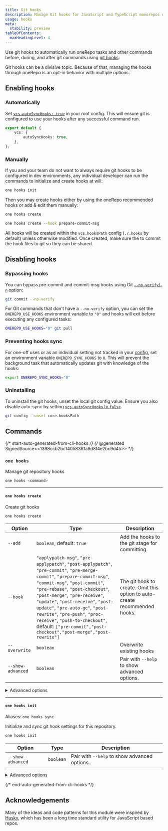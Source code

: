 ```yaml
---
title: Git hooks
description: Manage Git hooks for JavaScript and TypeScript monorepos using oneRepo.
usage: hooks
meta:
  stability: preview
tableOfContents:
  maxHeadingLevel: 4
---
```


Use git hooks to automatically run oneRepo tasks and other commands before, during, and after git commands using [git hooks](https://git-scm.com/docs/githooks).

Git hooks can be a divisive topic. Because of that, managing the hooks through oneRepo is an opt-in behavior with multiple options.

## Enabling hooks

### Automatically

Set [`vcs.autoSyncHooks: true`](/docs/config/#vcsautosynchooks) in your root config. This will ensure git is configured to use your hooks after any successful command run.

```ts title="onerepo.config.js"
export default {
	vcs: {
		autoSyncHooks: true,
	},
};
```

### Manually

If you and your team do not want to always require git hooks to be configured in dev environments, any individual developer can run the commands to initialize and create hooks at will:

```sh title="Set up initial hooks configuration"
one hooks init
```

Then you may create hooks either by using the oneRepo recommended hooks or add & edit them manually:

```sh title="Create recommended hooks"
one hooks create
```

```sh title="Create a custom hook"
one hooks create --hook prepare-commit-msg
```

All hooks will be created within the `vcs.hooksPath` config (`./.hooks` by default) unless otherwise modified. Once created, make sure the to commit the hook files to git so they can be shared.

## Disabling hooks

### Bypassing hooks

You can bypass pre-commit and commit-msg hooks using Git [`--no-verify`/`-n`](https://git-scm.com/docs/git-commit#Documentation/git-commit.txt--n) option:

```sh
git commit --no-verify
```

For Git commands that don't have a `--no-verify` option, you can set the `ONEREPO_USE_HOOKS` environment variable to `"0"` and hooks will exit before executing any configured tasks:

```sh
ONEREPO_USE_HOOKS="0" git pull
```

### Preventing hooks sync

For one-off uses or as an individual setting not tracked in your [config](/docs/config/), set an environment variable `ONEREPO_SYNC_HOOKS` to `0`. This will prevent the background task that automatically updates git with knowledge of the hooks:

```sh
export ONEREPO_SYNC_HOOKS="0"
```

### Uninstalling

To uninstall the git hooks, unset the local git config value. Ensure you also disable auto-sync by setting [`vcs.autoSyncHooks` to `false`](/docs/config/#vcsautosynchooks).

```sh
git config --unset core.hooksPath
```

## Commands

{/* start-auto-generated-from-cli-hooks */}
{/* @generated SignedSource<<1398ccb2bc14058361a9d8f4e2bc9d45>> */}

### `one hooks`

Manage git repository hooks

```sh
one hooks <command>
```

---

#### `one hooks create`

Create git hooks

```sh
one hooks create
```

| Option            | Type                                                                                                                                                                                                                                                                                                                                                                                                                                          | Description                                                                |
| ----------------- | --------------------------------------------------------------------------------------------------------------------------------------------------------------------------------------------------------------------------------------------------------------------------------------------------------------------------------------------------------------------------------------------------------------------------------------------- | -------------------------------------------------------------------------- |
| `--add`           | `boolean`, default: `true`                                                                                                                                                                                                                                                                                                                                                                                                                    | Add the hooks to the git stage for committing.                             |
| `--hook`          | `"applypatch-msg"`, `"pre-applypatch"`, `"post-applypatch"`, `"pre-commit"`, `"pre-merge-commit"`, `"prepare-commit-msg"`, `"commit-msg"`, `"post-commit"`, `"pre-rebase"`, `"post-checkout"`, `"post-merge"`, `"pre-receive"`, `"update"`, `"post-receive"`, `"post-update"`, `"pre-auto-gc"`, `"post-rewrite"`, `"pre-push"`, `"proc-receive"`, `"push-to-checkout"`, default: `["pre-commit","post-checkout","post-merge","post-rewrite"]` | The git hook to create. Omit this option to auto-create recommended hooks. |
| `--overwrite`     | `boolean`                                                                                                                                                                                                                                                                                                                                                                                                                                     | Overwrite existing hooks                                                   |
| `--show-advanced` | `boolean`                                                                                                                                                                                                                                                                                                                                                                                                                                     | Pair with `--help` to show advanced options.                               |

<details>

<summary>Advanced options</summary>

| Option         | Type     | Description                                                                              | Required |
| -------------- | -------- | ---------------------------------------------------------------------------------------- | -------- |
| `--hooks-path` | `string` | Tracked path to use for git hooks. This option is defaulted via the oneRepo root config. | ✅       |

</details>

---

#### `one hooks init`

Aliases: `one hooks sync`

Initialize and sync git hook settings for this repository.

```sh
one hooks init
```

| Option            | Type      | Description                                  |
| ----------------- | --------- | -------------------------------------------- |
| `--show-advanced` | `boolean` | Pair with `--help` to show advanced options. |

<details>

<summary>Advanced options</summary>

| Option         | Type     | Description                        | Required |
| -------------- | -------- | ---------------------------------- | -------- |
| `--hooks-path` | `string` | Tracked path to use for git hooks. | ✅       |

</details>

{/* end-auto-generated-from-cli-hooks */}

## Acknowledgements

Many of the ideas and code patterns for this module were inspired by [Husky](https://typicode.github.io/husky/), which has been a long time standard utility for JavaScript based repos.
